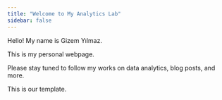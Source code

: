 ```yaml
---
title: "Welcome to My Analytics Lab"
sidebar: false 
---
```


Hello! My name is Gizem Yılmaz.

This is my personal webpage.

Please stay tuned to follow my works on data analytics, blog posts, and more.

This is our template.
